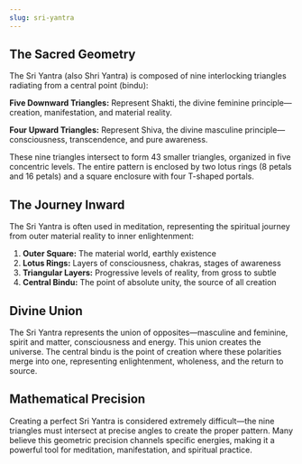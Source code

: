 ```yaml
---
slug: sri-yantra
---
```


<Section title="The Sacred Geometry">

## The Sacred Geometry

The Sri Yantra (also Shri Yantra) is composed of nine interlocking triangles radiating from a central point (bindu):

**Five Downward Triangles:** Represent Shakti, the divine feminine principle—creation, manifestation, and material reality.

**Four Upward Triangles:** Represent Shiva, the divine masculine principle—consciousness, transcendence, and pure awareness.

These nine triangles intersect to form 43 smaller triangles, organized in five concentric levels. The entire pattern is enclosed by two lotus rings (8 petals and 16 petals) and a square enclosure with four T-shaped portals.

</Section>

<Section title="The Journey Inward">

## The Journey Inward

The Sri Yantra is often used in meditation, representing the spiritual journey from outer material reality to inner enlightenment:

1. **Outer Square:** The material world, earthly existence
2. **Lotus Rings:** Layers of consciousness, chakras, stages of awareness
3. **Triangular Layers:** Progressive levels of reality, from gross to subtle
4. **Central Bindu:** The point of absolute unity, the source of all creation

</Section>

<Section title="Divine Union">

## Divine Union

The Sri Yantra represents the union of opposites—masculine and feminine, spirit and matter, consciousness and energy. This union creates the universe. The central bindu is the point of creation where these polarities merge into one, representing enlightenment, wholeness, and the return to source.

</Section>

<Section title="Mathematical Precision">

## Mathematical Precision

Creating a perfect Sri Yantra is considered extremely difficult—the nine triangles must intersect at precise angles to create the proper pattern. Many believe this geometric precision channels specific energies, making it a powerful tool for meditation, manifestation, and spiritual practice.

</Section>

<RelatedGeometries slug="sri-yantra" />
